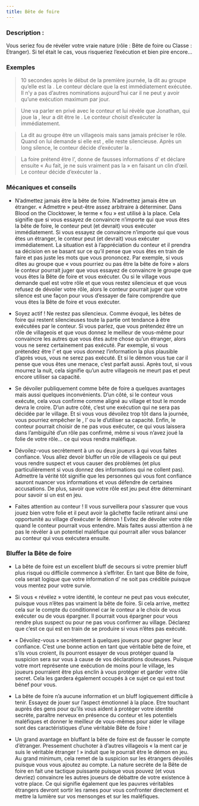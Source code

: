 ```yaml
---
title: Bête de foire
---
```



<Role BETE_DE_FOIRE header />

### Description :

Vous seriez fou de révéler votre vraie nature (rôle : Bête de foire ou Classe : Etranger). Si tel était le cas, vous risqueriez l’exécution et bien pire encore… 
 
### Exemples  
> 10 secondes après le début de la première journée, la <Role BETE_DE_FOIRE /> dit au groupe qu’elle est la <Role BETE_DE_FOIRE />. Le conteur déclare que la <Role BETE_DE_FOIRE /> est immédiatement exécutée. Il n’y a pas d’autres nominations aujourd’hui car il ne peut y avoir qu’une exécution maximum par jour.

> Une <Role SORCIERE /> va parler en privé avec le conteur et lui révèle que Jonathan, qui joue la <Role BETE_DE_FOIRE />, leur a dit être le <Role MALADROIT />. Le conteur choisit d’exécuter la <Role BETE_DE_FOIRE /> immédiatement.

> La <Role BETE_DE_FOIRE /> dit au groupe être un villageois mais sans jamais préciser le rôle. Quand on lui demande si elle est <Role BETE_DE_FOIRE />, elle reste silencieuse. Après un long silence, le conteur décide d’exécuter la <Role BETE_DE_FOIRE />. 

> La <Role BETE_DE_FOIRE /> foire prétend être l’<Role ORACLE />, donne de fausses informations d’<Role ORACLE /> et déclare ensuite « Au fait, je ne suis vraiment pas la <Role BETE_DE_FOIRE /> » en faisant un clin d’œil. Le conteur décide d’exécuter la <Role BETE_DE_FOIRE />. 

### Mécaniques et conseils
- N’admettez jamais être la bête de foire. N’admettez jamais être un étranger. « Admettre » peut-être assez arbitraire à déterminer. Dans Blood on the Clocktower, le terme « fou » est utilisé à la place. Cela signifie que si vous essayez de convaincre n’importe qui que vous êtes la bête de foire, le conteur peut (et devrait) vous exécuter immédiatement. Si vous essayez de convaincre n’importe qui que vous êtes un étranger, le conteur peut (et devrait) vous exécuter immédiatement. La situation est à l’appréciation du conteur et il prendra sa décision en se basant sur ce qu’il pense que vous êtes en train de faire et pas juste les mots que vous prononcez. Par exemple, si vous dites au groupe que « vous pourriez ou pas être la bête de foire » alors le conteur pourrait juger que vous essayez de convaincre le groupe que vous êtes la Bête de foire et vous exécuter. Ou si le village vous demande quel est votre rôle et que vous restez silencieux et que vous refusez de dévoiler votre rôle, alors le conteur pourrait juger que votre silence est une façon pour vous d’essayer de faire comprendre que vous êtes la Bête de foire et vous exécuter.

- Soyez actif ! Ne restez pas silencieux. Comme évoqué, les bêtes de foire qui restent silencieuses toute la partie ont tendance à être exécutées par le conteur. Si vous parlez, que vous prétendez être un rôle de villageois et que vous donnez le meilleur de vous-même pour convaincre les autres que vous êtes autre chose qu’un étranger, alors vous ne serez certainement pas exécuté. Par exemple, si vous prétendez être l’<Role ORACLE /> et que vous donnez l’information la plus plausible d’après vous, vous ne serez pas exécuté. Et si le démon vous tue car il pense que vous êtes une menace, c’est parfait aussi. Après tout, si vous mourrez la nuit, cela signifie qu’un autre villageois ne meurt pas et peut encore utiliser sa capacité.

- Se dévoiler publiquement comme bête de foire a quelques avantages mais aussi quelques inconvénients. D’un côté, si le conteur vous exécute, cela vous confirme comme aligné au village et tout le monde devra le croire. D’un autre côté, c’est une exécution qui ne sera pas décidée par le village. Et si vous vous dévoilez trop tôt dans la journée, vous pourriez empêcher le <Role SAVANT />, l’<Role ARTISTE /> ou le <Role JONGLEUR /> d’utiliser sa capacité. Enfin, le conteur pourrait choisir de ne pas vous exécuter, ce qui vous laissera dans l’ambiguïté d’un rôle pas confirmé, même si vous n’avez joué la folie de votre rôle… ce qui vous rendra maléfique.

- Dévoilez-vous secrètement à un ou deux joueurs à qui vous faites confiance. Vous allez devoir bluffer un rôle de villageois ce qui peut vous rendre suspect et vous causer des problèmes (et plus particulièrement si vous donnez des informations qui ne collent pas). Admettre la vérité tôt signifie que les personnes qui vous font confiance sauront nuancer vos informations et vous défendre de certaines accusations. De plus, savoir que votre rôle est jeu peut être déterminant pour savoir si un <Role FANG_GU /> est en jeu.

- Faites attention au conteur ! Il vous surveillera pour s’assurer que vous jouez bien votre folie et il peut avoir la gâchette facile retirant ainsi une opportunité au village d’exécuter le démon ! Evitez de dévoiler votre rôle quand le conteur pourrait vous entendre. Mais faites aussi attention à ne pas le révéler à un potentiel maléfique qui pourrait aller vous balancer au conteur qui vous exécutera ensuite. 
 
### Bluffer la Bête de foire

- La bête de foire est un excellent bluff de secours si votre premier bluff plus risqué ou difficile commence à s’effriter. En tant que Bête de foire, cela serait logique que votre information d’<Role ORACLE /> ne soit pas crédible puisque vous mentez pour votre survie.

- Si vous « révélez » votre identité, le conteur ne peut pas vous exécuter, puisque vous n’êtes pas vraiment la bête de foire. Si cela arrive, mettez cela sur le compte du conditionnel car le conteur a le choix de vous exécuter ou de vous épargner. Il pourrait vous épargner pour vous rendre plus suspect ou pour ne pas vous confirmer au village. Déclarez que c’est ce qui est en train de se produire si vous n’êtes pas exécuté. 

- « Dévoilez-vous » secrètement à quelques joueurs pour gagner leur confiance. C’est une bonne action en tant que véritable bête de foire, et s’ils vous croient, ils pourront essayer de vous protéger quand la suspicion sera sur vous à cause de vos déclarations douteuses. Puisque votre mort représente une exécution de moins pour le village, les joueurs pourraient être plus enclin à vous protéger et garder votre rôle secret. Cela les gardera également occupés à ce sujet ce qui est tout bénef pour vous.

- La bête de foire n’a aucune information et un bluff logiquement difficile à tenir. Essayez de jouer sur l’aspect émotionnel à la place. Etre touchant auprès des gens pour qu’ils vous aident à protéger votre identité secrète, paraître nerveux en présence du conteur et les potentiels maléfiques et donner le meilleur de vous-mêmes pour aider le village sont des caractéristiques d’une véritable Bête de foire !

- Un grand avantage en bluffant la bête de foire est de fausser le compte d’étranger. Pressement chuchoter à d’autres villageois « la <Role DULCINEE /> ment car je suis le véritable étranger ! » induit que le <Role FANG_GU /> pourrait être le démon en jeu. Au grand minimum, cela remet de la suspicion sur les étrangers dévoilés puisque vous vous ajoutez au compte. La nature secrète de la Bête de foire en fait une tactique puissante puisque vous pouvez (et vous devriez) convaincre les autres joueurs de débattre de votre existence à votre place. Ce qui signifie également que les pauvres véritables étrangers devront sortir les rames pour vous confronter directement et mettre la lumière sur vos mensonges et sur les maléfiques.
